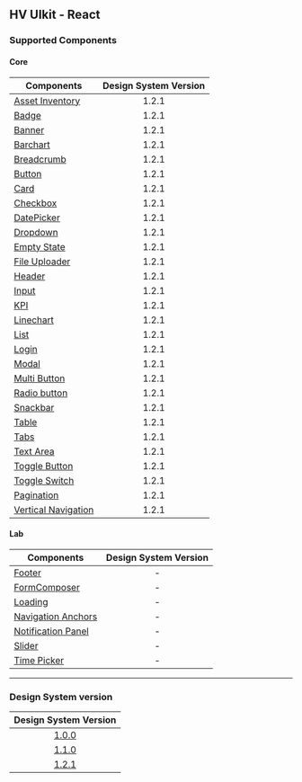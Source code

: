 
<Meta title="Getting Started/Supported Components" />

## HV UIkit - React

### Supported Components

#### Core

| Components                                                                                                           | Design System Version |
| -------------------------------------------------------------------------------------------------------------------- | :-------------------: |
| [Asset Inventory](https://github.com/pentaho/hv-uikit-react/tree/master/packages/core/src/AssetInventory)            |         1.2.1         |
| [Badge](https://github.com/pentaho/hv-uikit-react/tree/master/packages/core/src/Badge)                               |         1.2.1         |
| [Banner](https://github.com/pentaho/hv-uikit-react/tree/master/packages/core/src/Banner)                             |         1.2.1         |
| [Barchart](https://github.com/pentaho/hv-uikit-react/tree/master/packages/core/src/Barchart)                         |         1.2.1         |
| [Breadcrumb](https://github.com/pentaho/hv-uikit-react/tree/master/packages/core/src/BreadCrumb)                     |         1.2.1         |
| [Button](https://github.com/pentaho/hv-uikit-react/tree/master/packages/core/src/Button)                             |         1.2.1         |
| [Card](https://github.com/pentaho/hv-uikit-react/tree/master/packages/core/src/Card)                                 |         1.2.1         |
| [Checkbox](https://github.com/pentaho/hv-uikit-react/tree/master/packages/core/src/Selectors/CheckBox)               |         1.2.1         |
| [DatePicker](https://github.com/pentaho/hv-uikit-react/tree/master/packages/core/src/DatePicker)                     |         1.2.1         |
| [Dropdown](https://github.com/pentaho/hv-uikit-react/tree/master/packages/core/src/Dropdown)                         |         1.2.1         |
| [Empty State](https://github.com/pentaho/hv-uikit-react/tree/master/packages/core/src/EmptyState)                    |         1.2.1         |
| [File Uploader](https://github.com/pentaho/hv-uikit-react/tree/master/packages/core/src/FileUploader)                |         1.2.1         |
| [Header](https://github.com/pentaho/hv-uikit-react/tree/master/packages/core/src/NewHeader)                          |         1.2.1         |
| [Input](https://github.com/pentaho/hv-uikit-react/tree/master/packages/core/src/Input)                               |         1.2.1         |
| [KPI](https://github.com/pentaho/hv-uikit-react/tree/master/packages/core/src/Kpi)                                   |         1.2.1         |
| [Linechart](https://github.com/pentaho/hv-uikit-react/tree/master/packages/core/src/Linechart)                       |         1.2.1         |
| [List](https://github.com/pentaho/hv-uikit-react/tree/master/packages/core/src/List)                                 |         1.2.1         |
| [Login](https://github.com/pentaho/hv-uikit-react/tree/master/packages/core/src/Login)                               |         1.2.1         |
| [Modal](https://github.com/pentaho/hv-uikit-react/tree/master/packages/core/src/Modal)                               |         1.2.1         |
| [Multi Button](https://github.com/pentaho/hv-uikit-react/tree/master/packages/core/src/MultiButton)                  |         1.2.1         |
| [Radio button](https://github.com/pentaho/hv-uikit-react/tree/master/packages/core/src/Selectors/RadioButton)        |         1.2.1         |
| [Snackbar](https://github.com/pentaho/hv-uikit-react/tree/master/packages/core/src/Snackbar)                         |         1.2.1         |
| [Table](https://github.com/pentaho/hv-uikit-react/tree/master/packages/core/src/Table)                               |         1.2.1         |
| [Tabs](https://github.com/pentaho/hv-uikit-react/tree/master/packages/core/src/Tabs)                                 |         1.2.1         |
| [Text Area](https://github.com/pentaho/hv-uikit-react/tree/master/packages/core/src/TextArea)                        |         1.2.1         |
| [Toggle Button](https://github.com/pentaho/hv-uikit-react/tree/master/packages/core/src/ToggleButton)                |         1.2.1         |
| [Toggle Switch](https://github.com/pentaho/hv-uikit-react/tree/master/packages/core/src/Switch)                      |         1.2.1         |
| [Pagination](https://github.com/pentaho/hv-uikit-react/tree/master/packages/core/src/Pagination)                     |         1.2.1         |
| [Vertical Navigation](https://github.com/pentaho/hv-uikit-react/tree/master/packages/core/src/NewVerticalNavigation) |         1.2.1         |

#### Lab

| Components                                                                                                     | Design System Version |
| -------------------------------------------------------------------------------------------------------------- | :-------------------: |
| [Footer](https://github.com/pentaho/hv-uikit-react/tree/master/packages/lab/src/Footer)                        |           -           |
| [FormComposer](https://github.com/pentaho/hv-uikit-react/tree/master/packages/lab/src/FormComposer)            |           -           |
| [Loading](https://github.com/pentaho/hv-uikit-react/tree/next/packages/lab/src/Loading)                        |           -           |
| [Navigation Anchors](https://github.com/pentaho/hv-uikit-react/tree/master/packages/lab/src/NavigationAnchors) |           -           |
| [Notification Panel](https://github.com/pentaho/hv-uikit-react/tree/next/packages/lab/src/NotificationPanel)   |           -           |
| [Slider](https://github.com/pentaho/hv-uikit-react/tree/master/packages/lab/src/Slider)                        |           -           |
| [Time Picker](https://github.com/pentaho/hv-uikit-react/tree/next/packages/lab/src/TimePicker)                 |           -           |

---

### Design System version

|                         Design System Version                          |
| :--------------------------------------------------------------------: |
| [1.0.0](https://github.com/pentaho/hv-uikit-design-system/tree/v1.0.0) |
| [1.1.0](https://github.com/pentaho/hv-uikit-design-system/tree/v1.1.0) |
| [1.2.1](https://github.com/pentaho/hv-uikit-design-system/tree/v2.1.1) |
